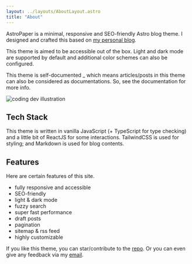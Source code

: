 ```yaml
---
layout: ../layouts/AboutLayout.astro
title: "About"
---
```



AstroPaper is a minimal, responsive and SEO-friendly Astro blog theme. I designed and crafted this based on [my personal blog](https://satnaing.dev/blog).

This theme is aimed to be accessible out of the box. Light and dark mode are supported by
default and additional color schemes can also be configured.

This theme is self-documented \_ which means articles/posts in this theme can also be considered as documentations. So, see the documentation for more info.

<div>
  <img
    src="/assets/dev.svg"
    class="mx-auto sm:w-1/2"
    alt="coding dev illustration"
  />
</div>

<WithHoistedScript />

## Tech Stack

This theme is written in vanilla JavaScript (+ TypeScript for type checking) and a little bit of ReactJS for some interactions. TailwindCSS is used for styling; and Markdown is used for blog contents.

## Features

Here are certain features of this site.

- fully responsive and accessible
- SEO-friendly
- light & dark mode
- fuzzy search
- super fast performance
- draft posts
- pagination
- sitemap & rss feed
- highly customizable

If you like this theme, you can star/contribute to the [repo](https://github.com/satnaing/astro-paper).
Or you can even give any feedback via my [email](mailto:contact@satnaing.dev).
